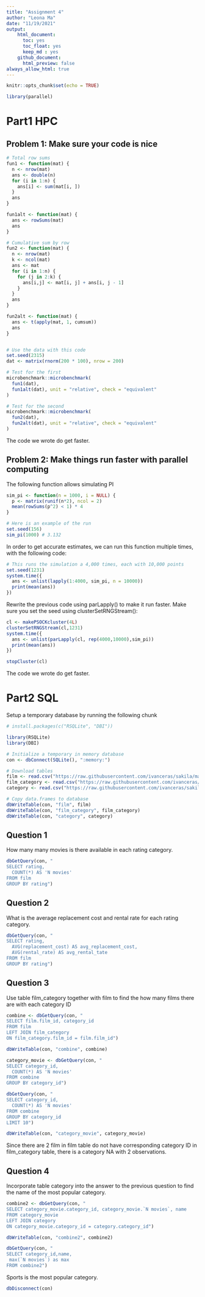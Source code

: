 ```yaml
---
title: "Assignment 4"
author: "Leona Ma"
date: "11/19/2021"
output: 
    html_document:
      toc: yes 
      toc_float: yes
      keep_md : yes 
    github_document:
      html_preview: false
always_allow_html: true
---
```


```r
knitr::opts_chunk$set(echo = TRUE)
```

```r
library(parallel)
```

# Part1 HPC

## Problem 1: Make sure your code is nice

```r
# Total row sums
fun1 <- function(mat) {
  n <- nrow(mat)
  ans <- double(n) 
  for (i in 1:n) {
    ans[i] <- sum(mat[i, ])
  }
  ans
}

fun1alt <- function(mat) {
  ans <- rowSums(mat)
  ans
}

# Cumulative sum by row
fun2 <- function(mat) {
  n <- nrow(mat)
  k <- ncol(mat)
  ans <- mat
  for (i in 1:n) {
    for (j in 2:k) {
      ans[i,j] <- mat[i, j] + ans[i, j - 1]
    }
  }
  ans
}

fun2alt <- function(mat) {
  ans <- t(apply(mat, 1, cumsum))
  ans
}


# Use the data with this code
set.seed(2315)
dat <- matrix(rnorm(200 * 100), nrow = 200)

# Test for the first
microbenchmark::microbenchmark(
  fun1(dat),
  fun1alt(dat), unit = "relative", check = "equivalent"
)

# Test for the second
microbenchmark::microbenchmark(
  fun2(dat),
  fun2alt(dat), unit = "relative", check = "equivalent"
)
```

The code we wrote do get faster. 

## Problem 2: Make things run faster with parallel computing

The following function allows simulating PI
```r
sim_pi <- function(n = 1000, i = NULL) {
  p <- matrix(runif(n*2), ncol = 2)
  mean(rowSums(p^2) < 1) * 4
}

# Here is an example of the run
set.seed(156)
sim_pi(1000) # 3.132
```

In order to get accurate estimates, we can run this function multiple times, with the following code:
```r
# This runs the simulation a 4,000 times, each with 10,000 points
set.seed(1231)
system.time({
  ans <- unlist(lapply(1:4000, sim_pi, n = 10000))
  print(mean(ans))
})
```

Rewrite the previous code using parLapply() to make it run faster. Make sure you set the seed using clusterSetRNGStream():

```r
cl <- makePSOCKcluster(4L)
clusterSetRNGStream(cl,1231)
system.time({
  ans <- unlist(parLapply(cl, rep(4000,10000),sim_pi))
  print(mean(ans))
})
```
```r
stopCluster(cl)
```

The code we wrote do get faster. 

# Part2 SQL

Setup a temporary database by running the following chunk
```r
# install.packages(c("RSQLite", "DBI"))

library(RSQLite)
library(DBI)

# Initialize a temporary in memory database
con <- dbConnect(SQLite(), ":memory:")

# Download tables
film <- read.csv("https://raw.githubusercontent.com/ivanceras/sakila/master/csv-sakila-db/film.csv")
film_category <- read.csv("https://raw.githubusercontent.com/ivanceras/sakila/master/csv-sakila-db/film_category.csv")
category <- read.csv("https://raw.githubusercontent.com/ivanceras/sakila/master/csv-sakila-db/category.csv")

# Copy data.frames to database
dbWriteTable(con, "film", film)
dbWriteTable(con, "film_category", film_category)
dbWriteTable(con, "category", category)
```

## Question 1
How many many movies is there available in each rating category.
```r
dbGetQuery(con, "
SELECT rating,
  COUNT(*) AS 'N movies'
FROM film
GROUP BY rating")
```

## Question 2
What is the average replacement cost and rental rate for each rating category.

```r
dbGetQuery(con, "
SELECT rating,
  AVG(replacement_cost) AS avg_replacement_cost,
  AVG(rental_rate) AS avg_rental_tate
FROM film
GROUP BY rating")
```

## Question 3
Use table film_category together with film to find the how many films there are with each category ID

```r
combine <- dbGetQuery(con, "
SELECT film.film_id, category_id
FROM film
LEFT JOIN film_category
ON film_category.film_id = film.film_id")

dbWriteTable(con, "combine", combine)

category_movie <- dbGetQuery(con, "
SELECT category_id,
  COUNT(*) AS 'N movies'
FROM combine
GROUP BY category_id")

dbGetQuery(con, "
SELECT category_id,
  COUNT(*) AS 'N movies'
FROM combine
GROUP BY category_id
LIMIT 10")

dbWriteTable(con, "category_movie", category_movie)
```

Since there are 2 film in film table do not have corresponding category ID in film_category table, there is a category NA with 2 observations. 

## Question 4
Incorporate table category into the answer to the previous question to find the name of the most popular category.

```r
combine2 <- dbGetQuery(con, "
SELECT category_movie.category_id, category_movie.`N movies`, name
FROM category_movie
LEFT JOIN category
ON category_movie.category_id = category.category_id")

dbWriteTable(con, "combine2", combine2)

dbGetQuery(con, "
SELECT category_id,name,
 max(`N movies`) as max
FROM combine2")
```

Sports is the most popular category. 

```r
dbDisconnect(con)
```

